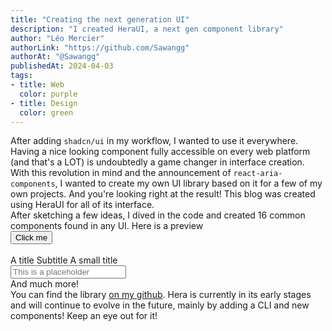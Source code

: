 ```yaml
---
title: "Creating the next generation UI"
description: "I created HeraUI, a next gen component library"
author: "Léo Mercier"
authorLink: "https://github.com/Sawangg"
authorAt: "@Sawangg"
publishedAt: 2024-04-03
tags: 
- title: Web
  color: purple
- title: Design
  color: green
---
```


After adding `shadcn/ui` in my workflow, I wanted to use it everywhere. Having a nice looking component fully accessible on every web platform (and that's a LOT) is undoubtedly a game changer in interface creation. With this revolution in mind and the announcement of `react-aria-components`, I wanted to create my own UI library based on it for a few of my own projects. And you're looking right at the result! This blog was created using HeraUI for all of its interface.
<br />
After sketching a few ideas, I dived in the code and created 16 common components found in any UI. Here is a preview
<br/>
<Button color="blue" client:visible>Click me</Button>
<br />
<br />
<Heading>A title</Heading>
<Heading level={2}>Subtitle</Heading>
<Heading level={3}>A small title</Heading>
<br />
<Input placeholder="This is a placeholder" />
<br />
And much more!
<br/>
You can find the library [on my github](https://github.com/Sawangg/heraUI). Hera is currently in its early stages and will continue to evolve in the future, mainly by adding a CLI and new components! Keep an eye out for it!
